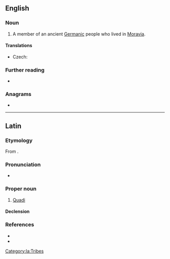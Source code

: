 ==English==

===Noun===
{{wikipedia}}
{{en-noun|s|Quadi}}

# {{lb|en|historical}} A member of an ancient [[Germanic]] people who lived in [[Moravia]].

====Translations====
{{trans-top|member of an ancient Germanic people}}
* Czech: {{t|cs|Kvád|m}}
{{trans-mid}}
{{trans-bottom}}

===Further reading===
* {{R:OneLook}}

===Anagrams===
* {{anagrams|en|a=adiqu|Quaid}}

----

==Latin==

===Etymology===
From {{der|la|grc|Κουάδοι}}.

===Pronunciation===
* {{la-IPA|Quādī}}

===Proper noun===
{{la-proper noun|Quādī<2>|g=m}}

# [[#English|Quadi]]

====Declension====
{{la-ndecl|Quādī<2>}}

===References===
* {{R:Gaffiot}}
* {{R:Smith's Geography}}

[[Category:la:Tribes]]